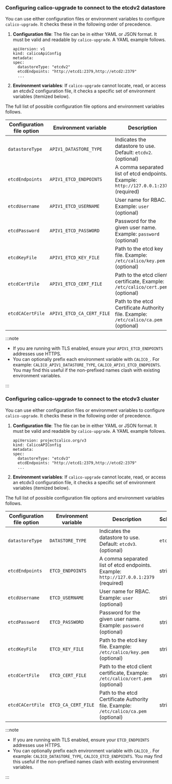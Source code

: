 
### Configuring calico-upgrade to connect to the etcdv2 datastore

You can use either configuration files or environment variables to configure
`calico-upgrade`. It checks these in the following order of precedence.

1. **Configuration file**: The file can be in either YAML or JSON format. It 
   must be valid and readable by `calico-upgrade`. A YAML example follows.

   ```
   apiVersion: v1
   kind: calicoApiConfig
   metadata:
   spec:
     datastoreType: "etcdv2"
     etcdEndpoints: "http://etcd1:2379,http://etcd2:2379"
     ...
   ```

1. **Environment variables**: If `calico-upgrade` cannot locate, read, or access an 
   etcdv2 configuration file, it checks a specific set of environment variables 
   (itemized below).

The full list of possible configuration file options and environment variables follows.

| Configuration file option | Environment variable      | Description                                                                           | Schema
| ------------------------- | ------------------------- | ------------------------------------------------------------------------------------- | --------
| `datastoreType`           | `APIV1_DATASTORE_TYPE`    | Indicates the datastore to use. Default: `etcdv2`. (optional)                         | `etcdv2`
| `etcdEndpoints`           | `APIV1_ETCD_ENDPOINTS`    | A comma separated list of etcd endpoints. Example: `http://127.0.0.1:2379` (required) | string
| `etcdUsername`            | `APIV1_ETCD_USERNAME`     | User name for RBAC. Example: `user` (optional)                                        | string
| `etcdPassword`            | `APIV1_ETCD_PASSWORD`     | Password for the given user name. Example: `password` (optional)                      | string
| `etcdKeyFile`             | `APIV1_ETCD_KEY_FILE`     | Path to the etcd key file. Example: `/etc/calico/key.pem` (optional)                  | string
| `etcdCertFile`            | `APIV1_ETCD_CERT_FILE`    | Path to the etcd client certificate, Example: `/etc/calico/cert.pem` (optional)       | string
| `etcdCACertFile`          | `APIV1_ETCD_CA_CERT_FILE` | Path to the etcd Certificate Authority file. Example: `/etc/calico/ca.pem` (optional) | string

:::note

- If you are running with TLS enabled, ensure your `APIV1_ETCD_ENDPOINTS` addresses 
use HTTPS.
- You can optionally prefix each environment variable with `CALICO_`. For example:
`CALICO_APIV1_DATASTORE_TYPE`, `CALICO_APIV1_ETCD_ENDPOINTS`. You may find this
useful if the non-prefixed names clash with existing environment variables.

:::


### Configuring calico-upgrade to connect to the etcdv3 cluster

You can use either configuration files or environment variables to configure
`calico-upgrade`. It checks these in the following order of precedence.

1. **Configuration file**: The file can be in either YAML or JSON format. It 
   must be valid and readable by `calico-upgrade`. A YAML example follows.

   ```
   apiVersion: projectcalico.org/v3
   kind: CalicoAPIConfig
   metadata:
   spec:
     datastoreType: "etcdv3"
     etcdEndpoints: "http://etcd1:2379,http://etcd2:2379"
     ...
   ```

1. **Environment variables**: If `calico-upgrade` cannot locate, read, or access an 
   etcdv3 configuration file, it checks a specific set of environment variables 
   (itemized below).

The full list of possible configuration file options and environment variables follows.

| Configuration file option | Environment variable | Description                                                                           | Schema
| ------------------------- | -------------------- | ------------------------------------------------------------------------------------- | ------
| `datastoreType`           | `DATASTORE_TYPE`     | Indicates the datastore to use. Default: `etcdv3`.  (optional)                        | `etcdv3`
| `etcdEndpoints`           | `ETCD_ENDPOINTS`     | A comma separated list of etcd endpoints. Example: `http://127.0.0.1:2379` (required) | string
| `etcdUsername`            | `ETCD_USERNAME`      | User name for RBAC. Example: `user` (optional)                                        | string
| `etcdPassword`            | `ETCD_PASSWORD`      | Password for the given user name. Example: `password` (optional)                      | string
| `etcdKeyFile`             | `ETCD_KEY_FILE`      | Path to the etcd key file. Example: `/etc/calico/key.pem` (optional)                  | string
| `etcdCertFile`            | `ETCD_CERT_FILE`     | Path to the etcd client certificate, Example: `/etc/calico/cert.pem` (optional)       | string
| `etcdCACertFile`          | `ETCD_CA_CERT_FILE`  | Path to the etcd Certificate Authority file. Example: `/etc/calico/ca.pem` (optional) | string

:::note

- If you are running with TLS enabled, ensure your `ETCD_ENDPOINTS` addresses 
use HTTPS.
- You can optionally prefix each environment variable with `CALICO_`. For example:
`CALICO_DATASTORE_TYPE`, `CALICO_ETCD_ENDPOINTS`. You may find this
useful if the non-prefixed names clash with existing environment variables.

:::
